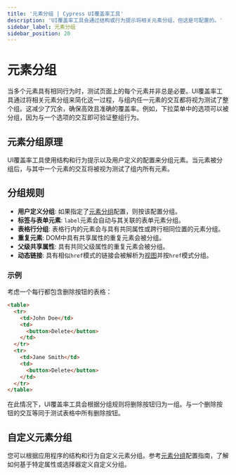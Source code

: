```yaml
---
title: '元素分组 | Cypress UI覆盖率工具'
description: 'UI覆盖率工具会通过结构或行为提示将相关元素分组，但这是可配置的。'
sidebar_label: 元素分组
sidebar_position: 20
---
```


<ProductHeading product="ui-coverage" />

# 元素分组

当多个元素具有相同行为时，测试页面上的每个元素并非总是必要。UI覆盖率工具通过将相关元素分组来简化这一过程，与组内任一元素的交互都将视为测试了整个组。这减少了冗余，确保高效且准确的覆盖率。例如，下拉菜单中的选项可以被分组，因为与一个选项的交互即可验证整组行为。

## 元素分组原理

UI覆盖率工具使用结构和行为提示以及用户定义的配置来分组元素。当元素被分组后，与其中一个元素的交互将被视为测试了组内所有元素。

## 分组规则

- **用户定义分组**: 如果指定了[元素分组](/ui-coverage/configuration/elementgroups)配置，则按该配置分组。
- **标签与表单元素**: `label`元素会自动与其关联的表单元素分组。
- **表格行分组**: 表格行内的元素会与具有共同属性或跨行相同位置的元素分组。
- **重复元素**: DOM中具有共享属性的重复元素会被分组。
- **父级共享属性**: 具有共同父级属性的重复元素会被分组。
- **动态链接**: 具有相似`href`模式的链接会被解析为[视图](/ui-coverage/configuration/views)并按`href`模式分组。

### 示例

考虑一个每行都包含删除按钮的表格：

```html
<table>
  <tr>
    <td>John Doe</td>
    <td>
      <button>Delete</button>
    </td>
  </tr>
  <tr>
    <td>Jane Smith</td>
    <td>
      <button>Delete</button>
    </td>
  </tr>
</table>
```

在此情况下，UI覆盖率工具会根据分组规则将删除按钮归为一组。与一个删除按钮的交互等同于测试表格中所有删除按钮。

## 自定义元素分组

您可以根据应用程序的结构和行为自定义元素分组。参考[元素分组](/ui-coverage/configuration/elementgroups)配置指南，了解如何基于特定属性或选择器定义自定义分组。
